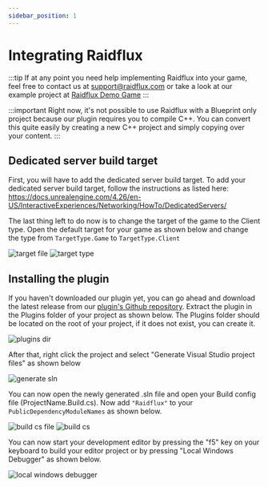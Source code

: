 ---
sidebar_position: 1
---

# Integrating Raidflux

:::tip
If at any point you need help implementing Raidflux into your game, feel free to contact us at support@raidflux.com or take a look at our example project at [Raidflux Demo Game](https://github.com/Raidflux/raidflux-unreal-engine-demo)
:::

:::important
Right now, it's not possible to use Raidflux with a Blueprint only project because our plugin requires you to compile C++. You can convert this quite easily by creating a new C++ project and simply copying over your content.
:::

## Dedicated server build target

First, you will have to add the dedicated server build target. To add your dedicated server build target, follow the instructions as listed here: https://docs.unrealengine.com/4.26/en-US/InteractiveExperiences/Networking/HowTo/DedicatedServers/

The last thing left to do now is to change the target of the game to the Client type. Open the default target for your game as shown below and change the type from ```TargetType.Game``` to ```TargetType.Client```

![target file](./assets/target-file.png)
![target type](./assets/target-type.png)

## Installing the plugin

If you haven't downloaded our plugin yet, you can go ahead and download the latest release from our [plugin's Github repository](https://github.com/Raidflux/raidflux-unreal-engine/releases/latest). Extract the plugin in the Plugins folder of your project as shown below. The Plugins folder should be located on the root of your project, if it does not exist, you can create it.

![plugins dir](./assets/plugins-dir.png)

After that, right click the project and select "Generate Visual Studio project files" as shown below

![generate sln](./assets/generate-sln.png)

You can now open the newly generated .sln file and open your Build config file (ProjectName.Build.cs). Now add ```"Raidflux"``` to your ```PublicDependencyModuleNames``` as shown below.


![build cs file](./assets/build-cs-file.png)
![build cs](./assets/build-cs.png)


You can now start your development editor by pressing the "f5" key on your keyboard to build your editor project or by pressing "Local Windows Debugger" as shown below.


![local windows debugger](./assets/lwd.png)
